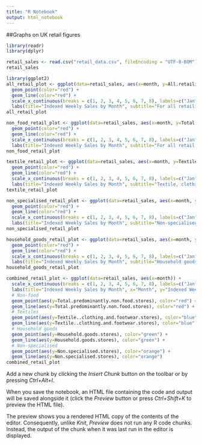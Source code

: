 ```yaml
---
title: "R Notebook"
output: html_notebook
---
```


##Graphs on UK retail figures


```r
library(readr)
library(dplyr)

retail_sales <- read.csv("retail_data.csv", fileEncoding = "UTF-8-BOM")
retail_sales
```

```r
library(ggplot2)
all_retail_plot <- ggplot(data=retail_sales, aes(x=month, y=All.retailing.excluding.automotive.fuel)) +
  geom_point(color="red") +
  geom_line(color="red") +
  scale_x_continuous(breaks = c(1, 2, 3, 4, 5, 6, 7, 8), labels=c("Jan", "Feb", "March", "April", "May", "June", "July", "August")) +
  labs(title="Indexed Weekly Sales by Month", subtitle="For all retailing excluding automotive fuel", x="Month", y="Indexed Weekly Sales") 
all_retail_plot 

non_food_retail_plot <- ggplot(data=retail_sales, aes(x=month, y=Total.predominantly.non.food.stores)) +
  geom_point(color="red") +
  geom_line(color="red") +
  scale_x_continuous(breaks = c(1, 2, 3, 4, 5, 6, 7, 8), labels=c("Jan", "Feb", "March", "April", "May", "June", "July", "August")) +
  labs(title="Indexed Weekly Sales by Month", subtitle="For all retail excluding fuel and food", x="Month", y="Indexed Weekly Sales") 
non_food_retail_plot

textile_retail_plot <- ggplot(data=retail_sales, aes(x=month, y=Textile..clothing.and.footwear.stores)) +
  geom_point(color="red") +
  geom_line(color="red") +
  scale_x_continuous(breaks = c(1, 2, 3, 4, 5, 6, 7, 8), labels=c("Jan", "Feb", "March", "April", "May", "June", "July", "August")) +
  labs(title="Indexed Weekly Sales by Month", subtitle="Textile, clothing and footwear stores", x="Month", y="Indexed Weekly Sales") 
textile_retail_plot

non_specialised_retail_plot <- ggplot(data=retail_sales, aes(x=month, y=Non.specialised.stores)) +
  geom_point(color="red") +
  geom_line(color="red") +
  scale_x_continuous(breaks = c(1, 2, 3, 4, 5, 6, 7, 8), labels=c("Jan", "Feb", "March", "April", "May", "June", "July", "August")) +
  labs(title="Indexed Weekly Sales by Month", subtitle="Non-specialised stores, e.g., department stores", x="Month", y="Indexed Weekly Sales") 
non_specialised_retail_plot 

household_goods_retail_plot <- ggplot(data=retail_sales, aes(x=month, y=Household.goods.stores)) +
  geom_point(color="red") +
  geom_line(color="red") +
  scale_x_continuous(breaks = c(1, 2, 3, 4, 5, 6, 7, 8), labels=c("Jan", "Feb", "March", "April", "May", "June", "July", "August")) +
  labs(title="Indexed Weekly Sales by Month", subtitle="Household goods stores", x="Month", y="Indexed Weekly Sales") 
household_goods_retail_plot 


```

``` r
combined_retail_plot <- ggplot(data=retail_sales, aes(x=month)) +
  scale_x_continuous(breaks = c(1, 2, 3, 4, 5, 6, 7, 8), labels=c("Jan", "Feb", "March", "April", "May", "June", "July", "August")) +
  labs(title="Indexed Weekly Sales by Month", x="Month", y="Indexed Weekly Sales") +
  # Non-food
  geom_point(aes(y=Total.predominantly.non.food.stores), color="red") +
  geom_line(aes(y=Total.predominantly.non.food.stores), color="red") +
  # Textiles
  geom_point(aes(y=Textile..clothing.and.footwear.stores), color="blue") +
  geom_line(aes(y=Textile..clothing.and.footwear.stores), color="blue") +
  # Household goods
  geom_point(aes(y=Household.goods.stores), color="green") +
  geom_line(aes(y=Household.goods.stores), color="green") +
  # Non-specialised
  geom_point(aes(y=Non.specialised.stores), color="orange") +
  geom_line(aes(y=Non.specialised.stores), color="orange")
combined_retail_plot

```

Add a new chunk by clicking the *Insert Chunk* button on the toolbar or by pressing *Ctrl+Alt+I*.

When you save the notebook, an HTML file containing the code and output will be saved alongside it (click the *Preview* button or press *Ctrl+Shift+K* to preview the HTML file).

The preview shows you a rendered HTML copy of the contents of the editor. Consequently, unlike *Knit*, *Preview* does not run any R code chunks. Instead, the output of the chunk when it was last run in the editor is displayed.
